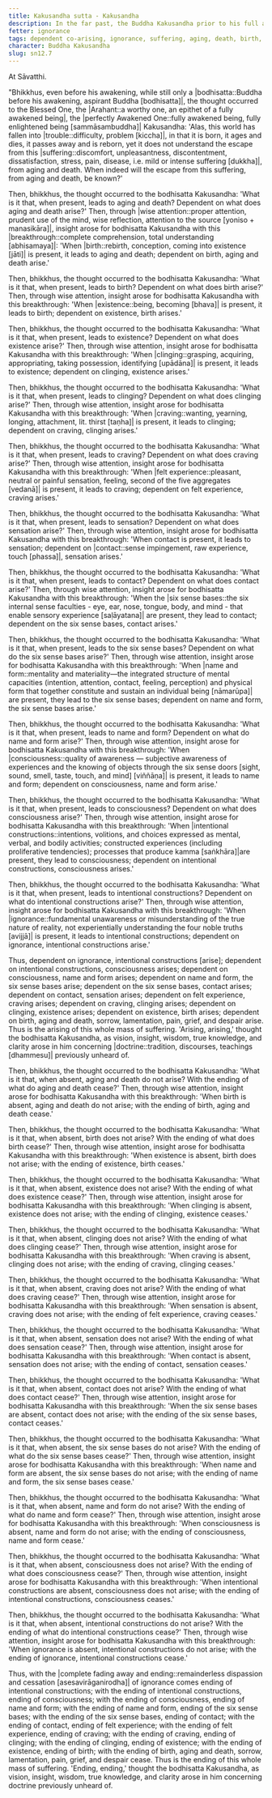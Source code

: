 ```yaml
---
title: Kakusandha sutta - Kakusandha
description: In the far past, the Buddha Kakusandha prior to his full awakening reflects on how the world has fallen into trouble and discovers the escape from suffering through wise attention and insight into dependent co-arising.
fetter: ignorance
tags: dependent co-arising, ignorance, suffering, aging, death, birth, existence, clinging, craving, sensation, feeling, contact, six sense bases, name and form, consciousness, intentional constructions, sn, sn12-21, sn12
character: Buddha Kakusandha
slug: sn12.7
---
```


At Sāvatthi.

"Bhikkhus, even before his awakening, while still only a |bodhisatta::Buddha before his awakening, aspirant Buddha [bodhisatta]|, the thought occurred to the Blessed One, the |Arahant::a worthy one, an epithet of a fully awakened being|, the |perfectly Awakened One::fully awakened being, fully enlightened being [sammāsambuddha]| Kakusandha: 'Alas, this world has fallen into |trouble::difficulty, problem [kiccha]|, in that it is born, it ages and dies, it passes away and is reborn, yet it does not understand the escape from this |suffering::discomfort, unpleasantness, discontentment, dissatisfaction, stress, pain, disease, i.e. mild or intense suffering [dukkha]|, from aging and death. When indeed will the escape from this suffering, from aging and death, be known?'

Then, bhikkhus, the thought occurred to the bodhisatta Kakusandha: 'What is it that, when present, leads to aging and death? Dependent on what does aging and death arise?' Then, through |wise attention::proper attention, prudent use of the mind, wise reflection, attention to the source [yoniso + manasikāra]|, insight arose for bodhisatta Kakusandha with this |breakthrough::complete comprehension, total understanding [abhisamaya]|: 'When |birth::rebirth, conception, coming into existence [jāti]| is present, it leads to aging and death; dependent on birth, aging and death arise.'

Then, bhikkhus, the thought occurred to the bodhisatta Kakusandha: 'What is it that, when present, leads to birth? Dependent on what does birth arise?' Then, through wise attention, insight arose for bodhisatta Kakusandha with this breakthrough: 'When |existence::being, becoming [bhava]| is present, it leads to birth; dependent on existence, birth arises.'

Then, bhikkhus, the thought occurred to the bodhisatta Kakusandha: 'What is it that, when present, leads to existence? Dependent on what does existence arise?' Then, through wise attention, insight arose for bodhisatta Kakusandha with this breakthrough: 'When |clinging::grasping, acquiring, appropriating, taking possession, identifying [upādāna]| is present, it leads to existence; dependent on clinging, existence arises.'

Then, bhikkhus, the thought occurred to the bodhisatta Kakusandha: 'What is it that, when present, leads to clinging? Dependent on what does clinging arise?' Then, through wise attention, insight arose for bodhisatta Kakusandha with this breakthrough: 'When |craving::wanting, yearning, longing, attachment, lit. thirst [taṇha]| is present, it leads to clinging; dependent on craving, clinging arises.'

Then, bhikkhus, the thought occurred to the bodhisatta Kakusandha: 'What is it that, when present, leads to craving? Dependent on what does craving arise?' Then, through wise attention, insight arose for bodhisatta Kakusandha with this breakthrough: 'When |felt experience::pleasant, neutral or painful sensation, feeling, second of the five aggregates [vedanā]| is present, it leads to craving; dependent on felt experience, craving arises.'

Then, bhikkhus, the thought occurred to the bodhisatta Kakusandha: 'What is it that, when present, leads to sensation? Dependent on what does sensation arise?' Then, through wise attention, insight arose for bodhisatta Kakusandha with this breakthrough: 'When contact is present, it leads to sensation; dependent on |contact::sense impingement, raw experience, touch [phassa]|, sensation arises.'

Then, bhikkhus, the thought occurred to the bodhisatta Kakusandha: 'What is it that, when present, leads to contact? Dependent on what does contact arise?' Then, through wise attention, insight arose for bodhisatta Kakusandha with this breakthrough: 'When the |six sense bases::the six internal sense faculties - eye, ear, nose, tongue, body, and mind - that enable sensory experience [saḷāyatana]| are present, they lead to contact; dependent on the six sense bases, contact arises.'

Then, bhikkhus, the thought occurred to the bodhisatta Kakusandha: 'What is it that, when present, leads to the six sense bases? Dependent on what do the six sense bases arise?' Then, through wise attention, insight arose for bodhisatta Kakusandha with this breakthrough: 'When |name and form::mentality and materiality—the integrated structure of mental capacities (intention, attention, contact, feeling, perception) and physical form that together constitute and sustain an individual being [nāmarūpa]| are present, they lead to the six sense bases; dependent on name and form, the six sense bases arise.'

Then, bhikkhus, the thought occurred to the bodhisatta Kakusandha: 'What is it that, when present, leads to name and form? Dependent on what do name and form arise?' Then, through wise attention, insight arose for bodhisatta Kakusandha with this breakthrough: 'When |consciousness::quality of awareness — subjective awareness of experiences and the knowing of objects through the six sense doors [sight, sound, smell, taste, touch, and mind] [viññāṇa]| is present, it leads to name and form; dependent on consciousness, name and form arise.'

Then, bhikkhus, the thought occurred to the bodhisatta Kakusandha: 'What is it that, when present, leads to consciousness? Dependent on what does consciousness arise?' Then, through wise attention, insight arose for bodhisatta Kakusandha with this breakthrough: 'When |intentional constructions::intentions, volitions, and choices expressed as mental, verbal, and bodily activities; constructed experiences (including proliferative tendencies); processes that produce kamma [saṅkhāra]|are present, they lead to consciousness; dependent on intentional constructions, consciousness arises.'

Then, bhikkhus, the thought occurred to the bodhisatta Kakusandha: 'What is it that, when present, leads to intentional constructions? Dependent on what do intentional constructions arise?' Then, through wise attention, insight arose for bodhisatta Kakusandha with this breakthrough: 'When |ignorance::fundamental unawareness or misunderstanding of the true nature of reality, not experientially understanding the four noble truths [avijjā]| is present, it leads to intentional constructions; dependent on ignorance, intentional constructions arise.'

Thus, dependent on ignorance, intentional constructions [arise]; dependent on intentional constructions, consciousness arises; dependent on consciousness, name and form arises; dependent on name and form, the six sense bases arise; dependent on the six sense bases, contact arises; dependent on contact, sensation arises; dependent on felt experience, craving arises; dependent on craving, clinging arises; dependent on clinging, existence arises; dependent on existence, birth arises; dependent on birth, aging and death, sorrow, lamentation, pain, grief, and despair arise. Thus is the arising of this whole mass of suffering. 'Arising, arising,' thought the bodhisatta Kakusandha, as vision, insight, wisdom, true knowledge, and clarity arose in him concerning |doctrine::tradition, discourses, teachings [dhammesu]| previously unheard of.

Then, bhikkhus, the thought occurred to the bodhisatta Kakusandha: 'What is it that, when absent, aging and death do not arise? With the ending of what do aging and death cease?' Then, through wise attention, insight arose for bodhisatta Kakusandha with this breakthrough: 'When birth is absent, aging and death do not arise; with the ending of birth, aging and death cease.'

Then, bhikkhus, the thought occurred to the bodhisatta Kakusandha: 'What is it that, when absent, birth does not arise? With the ending of what does birth cease?' Then, through wise attention, insight arose for bodhisatta Kakusandha with this breakthrough: 'When existence is absent, birth does not arise; with the ending of existence, birth ceases.'

Then, bhikkhus, the thought occurred to the bodhisatta Kakusandha: 'What is it that, when absent, existence does not arise? With the ending of what does existence cease?' Then, through wise attention, insight arose for bodhisatta Kakusandha with this breakthrough: 'When clinging is absent, existence does not arise; with the ending of clinging, existence ceases.'

Then, bhikkhus, the thought occurred to the bodhisatta Kakusandha: 'What is it that, when absent, clinging does not arise? With the ending of what does clinging cease?' Then, through wise attention, insight arose for bodhisatta Kakusandha with this breakthrough: 'When craving is absent, clinging does not arise; with the ending of craving, clinging ceases.'

Then, bhikkhus, the thought occurred to the bodhisatta Kakusandha: 'What is it that, when absent, craving does not arise? With the ending of what does craving cease?' Then, through wise attention, insight arose for bodhisatta Kakusandha with this breakthrough: 'When sensation is absent, craving does not arise; with the ending of felt experience, craving ceases.'

Then, bhikkhus, the thought occurred to the bodhisatta Kakusandha: 'What is it that, when absent, sensation does not arise? With the ending of what does sensation cease?' Then, through wise attention, insight arose for bodhisatta Kakusandha with this breakthrough: 'When contact is absent, sensation does not arise; with the ending of contact, sensation ceases.'

Then, bhikkhus, the thought occurred to the bodhisatta Kakusandha: 'What is it that, when absent, contact does not arise? With the ending of what does contact cease?' Then, through wise attention, insight arose for bodhisatta Kakusandha with this breakthrough: 'When the six sense bases are absent, contact does not arise; with the ending of the six sense bases, contact ceases.'

Then, bhikkhus, the thought occurred to the bodhisatta Kakusandha: 'What is it that, when absent, the six sense bases do not arise? With the ending of what do the six sense bases cease?' Then, through wise attention, insight arose for bodhisatta Kakusandha with this breakthrough: 'When name and form are absent, the six sense bases do not arise; with the ending of name and form, the six sense bases cease.'

Then, bhikkhus, the thought occurred to the bodhisatta Kakusandha: 'What is it that, when absent, name and form do not arise? With the ending of what do name and form cease?' Then, through wise attention, insight arose for bodhisatta Kakusandha with this breakthrough: 'When consciousness is absent, name and form do not arise; with the ending of consciousness, name and form cease.'

Then, bhikkhus, the thought occurred to the bodhisatta Kakusandha: 'What is it that, when absent, consciousness does not arise? With the ending of what does consciousness cease?' Then, through wise attention, insight arose for bodhisatta Kakusandha with this breakthrough: 'When intentional constructions are absent, consciousness does not arise; with the ending of intentional constructions, consciousness ceases.'

Then, bhikkhus, the thought occurred to the bodhisatta Kakusandha: 'What is it that, when absent, intentional constructions do not arise? With the ending of what do intentional constructions cease?' Then, through wise attention, insight arose for bodhisatta Kakusandha with this breakthrough: 'When ignorance is absent, intentional constructions do not arise; with the ending of ignorance, intentional constructions cease.'

Thus, with the |complete fading away and ending::remainderless dispassion and cessation [asesavirāganirodha]| of ignorance comes ending of intentional constructions; with the ending of intentional constructions, ending of consciousness; with the ending of consciousness, ending of name and form; with the ending of name and form, ending of the six sense bases; with the ending of the six sense bases, ending of contact; with the ending of contact, ending of felt experience; with the ending of felt experience, ending of craving; with the ending of craving, ending of clinging; with the ending of clinging, ending of existence; with the ending of existence, ending of birth; with the ending of birth, aging and death, sorrow, lamentation, pain, grief, and despair cease. Thus is the ending of this whole mass of suffering. 'Ending, ending,' thought the bodhisatta Kakusandha, as vision, insight, wisdom, true knowledge, and clarity arose in him concerning doctrine previously unheard of.